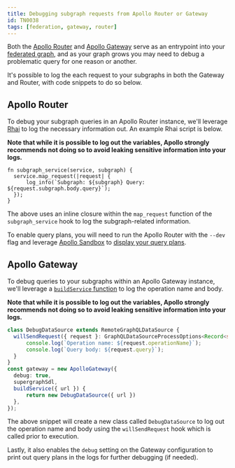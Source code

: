 ```yaml
---
title: Debugging subgraph requests from Apollo Router or Gateway
id: TN0038
tags: [federation, gateway, router]
---
```


Both the [Apollo Router](/router) and [Apollo Gateway](/apollo-server/using-federation/apollo-gateway-setup) serve as an entrypoint into your [federated graph](/federation), and as your graph grows you may need to debug a problematic query for one reason or another. 

It's possible to log the each request to your subgraphs in both the Gateway and Router, with code snippets to do so below. 

## Apollo Router

To debug your subgraph queries in an Apollo Router instance, we'll leverage [Rhai](/router/customizations/rhai) to log the necessary information out. An example Rhai script is below. 

**Note that while it is possible to log out the variables, Apollo strongly recommends not doing so to avoid leaking sensitive information into your logs.**

```rhai
fn subgraph_service(service, subgraph) {
  service.map_request(|request| {
      log_info(`Subgraph: ${subgraph} Query: ${request.subgraph.body.query}`);
  });
}
```

The above uses an inline closure within the `map_request` function of the `subgraph_service` hook to log the subgraph-related information. 

To enable query plans, you will need to run the Apollo Router with the `--dev` flag and leverage [Apollo Sandbox](https://studio.apollographql.com/sandbox) to [display your query plans](/graphos/explorer/additional-features/#query-plans-for-supergraphs). 

## Apollo Gateway 

To debug queries to your subgraphs within an Apollo Gateway instance, we'll leverage a [`buildService` function](/apollo-server/using-federation/api/apollo-gateway/#configuring-the-subgraph-fetcher) to log the operation name and body. 

**Note that while it is possible to log out the variables, Apollo strongly recommends not doing so to avoid leaking sensitive information into your logs.**

```ts
class DebugDataSource extends RemoteGraphQLDataSource {
  willSendRequest({ request }: GraphQLDataSourceProcessOptions<Record<string, any>>): void | Promise<void> {
      console.log(`Operation name: ${request.operationName}`);
      console.log(`Query body: ${request.query}`);
  }
}
const gateway = new ApolloGateway({
  debug: true,
  supergraphSdl,
  buildService({ url }) {
      return new DebugDataSource({ url })
  },
});
```

The above snippet will create a new class called `DebugDataSource` to log out the operation name and body using the `willSendRequest` hook which is called prior to execution. 

Lastly, it also enables the `debug` setting on the Gateway configuration to print out query plans in the logs for further debugging (if needed).

